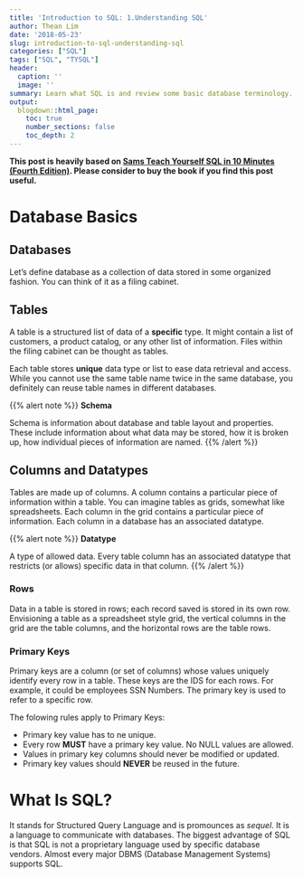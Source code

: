 ```yaml
---
title: 'Introduction to SQL: 1.Understanding SQL'
author: Thean Lim
date: '2018-05-23'
slug: introduction-to-sql-understanding-sql
categories: ["SQL"]
tags: ["SQL", "TYSQL"]
header:
  caption: ''
  image: ''
summary: Learn what SQL is and review some basic database terminology.
output:
  blogdown::html_page:
    toc: true
    number_sections: false
    toc_depth: 2
---
```


**This post is heavily based on [Sams Teach Yourself SQL in 10 Minutes (Fourth Edition)](https://www.amazon.com/SQL-Minutes-Sams-Teach-Yourself/dp/0672336073). Please consider to buy the book if you find this post useful.** 

# Database Basics

## Databases

Let's define database as a collection of data stored in some organized fashion. You can think of it as a filing cabinet.  

## Tables

A table is a structured list of data of a **specific** type. It might contain a list of customers, a product catalog, or any other list of information. Files within the filing cabinet can be thought as tables.  

Each table stores **unique** data type or list to ease data retrieval and access. While you cannot use the same table name twice in the same database, you definitely can reuse table names in different databases.  

{{% alert note %}}
**Schema**   

Schema is information about database and table layout and properties. These include information about what data may be stored, how it is broken up, how individual pieces of information are named.
{{% /alert %}}

## Columns and Datatypes 

Tables are made up of columns. A column contains a particular piece of information within a table. You can imagine tables as grids, somewhat like spreadsheets. Each column in the grid contains a particular piece of information. Each column in a database has an associated datatype.   

{{% alert note %}}
**Datatype**  

A type of allowed data. Every table column has an associated datatype that restricts (or allows) specific data in that column.
{{% /alert %}}

### Rows

Data in a table is stored in rows; each record saved is stored in its own row. Envisioning a table as a spreadsheet style grid, the vertical columns in the grid are the table columns, and the horizontal rows are the table rows.  

### Primary Keys  

Primary keys are a column (or set of columns) whose values uniquely identify every row in a table. These keys are the IDS for each rows. For example, it could be employees SSN Numbers. The primary key is used to refer to a specific row.  

The folowing rules apply to Primary Keys:

- Primary key value has to ne unique.  
- Every row **MUST** have a primary key value. No NULL values are allowed.
- Values in primary key columns should never be modified or updated.  
- Primary key values should **NEVER** be reused in the future.  

# What Is SQL?  

It stands for Structured Query Language and is promounces as *sequel*. It is a language to communicate with databases. The biggest advantage of SQL is that SQL is not a proprietary language used by specific database vendors. Almost every major DBMS (Database Management Systems) supports SQL.